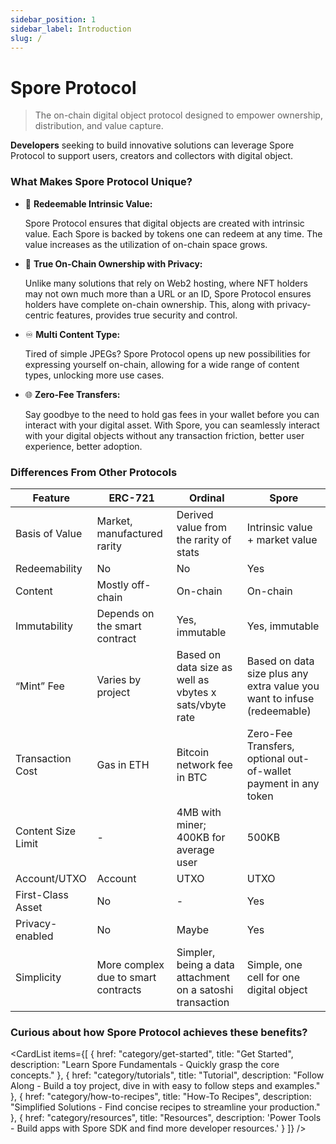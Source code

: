 ```yaml
---
sidebar_position: 1
sidebar_label: Introduction
slug: /
---
```



# Spore Protocol

> The on-chain digital object protocol designed to empower ownership, distribution, and value capture.

**Developers** seeking to build innovative solutions can leverage Spore Protocol to support users, creators and collectors with digital object.

### What Makes Spore Protocol Unique?

- 💛 **Redeemable Intrinsic Value:**

    Spore Protocol ensures that digital objects are created with intrinsic value. Each Spore is backed by tokens one can redeem at any time. The value increases as the utilization of on-chain space grows.
    
- 🔑 **True On-Chain Ownership with Privacy:**
    
    Unlike many solutions that rely on Web2 hosting, where NFT holders may not own much more than a URL or an ID, Spore Protocol ensures holders have complete on-chain ownership. This, along with privacy-centric features, provides true security and control.
    
- ♾️ **Multi Content Type:**

    Tired of simple JPEGs? Spore Protocol opens up new possibilities for expressing yourself on-chain, allowing for a wide range of content types, unlocking more use cases.
- 🌐 **Zero-Fee Transfers:**

    Say goodbye to the need to hold gas fees in your wallet before you can interact with your digital asset. With Spore, you can seamlessly interact with your digital objects without any transaction friction, better user experience, better adoption.

### Differences From Other Protocols

| Feature            | ERC-721                        | Ordinal                                              | Spore                                                   |
|--------------------|--------------------------------|-----------------------------------------------------|---------------------------------------------------------|
| Basis of Value     | Market, manufactured rarity | Derived value from the rarity of stats | Intrinsic value + market value                      |
| Redeemability      | No                             | No                                                  | Yes                                                     |
| Content            | Mostly off-chain               | On-chain                      | On-chain                                                |
| Immutability       | Depends on the smart contract | Yes, immutable                                    | Yes, immutable                                          |
| “Mint” Fee         | Varies by project              | Based on data size as well as vbytes x sats/vbyte rate | Based on data size plus any extra value you want to infuse (redeemable) |
| Transaction Cost   | Gas in ETH                     | Bitcoin network fee in BTC                          | Zero-Fee Transfers, optional out-of-wallet payment in any token |
| Content Size Limit | -                              | 4MB with miner; 400KB for average user                                                 | 500KB                                                   |
| Account/UTXO       | Account                        | UTXO                                                | UTXO                                                     |
| First-Class Asset  | No                             | -                                                   | Yes                                                     |
| Privacy-enabled    | No                             | Maybe                                               | Yes                                                     |
| Simplicity         | More complex due to smart contracts | Simpler, being a data attachment on a satoshi transaction | Simple, one cell for one digital object                            |



### Curious about how Spore Protocol achieves these benefits?

<CardList
  items={[
    {
      href: "category/get-started",
      title: "Get Started",
      description: "Learn Spore Fundamentals - Quickly grasp the core concepts."
    },
    {
      href: "category/tutorials",
      title: "Tutorial",
      description: "Follow Along - Build a toy project, dive in with easy to follow steps and examples."
    },
    {
      href: "category/how-to-recipes",
      title: "How-To Recipes",
      description: "Simplified Solutions - Find concise recipes to streamline your production."
    },
    {
      href: "category/resources",
      title: "Resources",
      description: 'Power Tools - Build apps with Spore SDK and find more developer resources.'
    }
  ]}
/>
